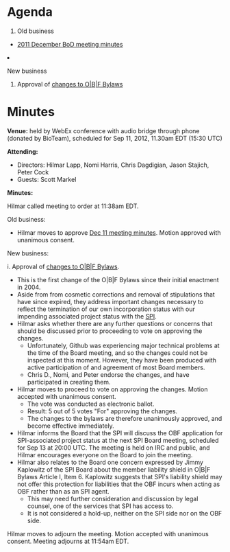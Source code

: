 = Agenda =

<ol>
<li> Old business </li>
 <ul><li> [[Minutes:2011_Dec_ConfCall| 2011 December BoD meeting minutes]]</li> </ul>  
<li>New business</li>
<ol style="list-style-type:lower-roman">
 <li>Approval of [https://github.com/OBF/obf-docs/pull/8 changes to O|B|F Bylaws]</li>
</ol>
</ol>

= Minutes =

'''Venue:''' held by WebEx conference with audio bridge through phone (donated by BioTeam), scheduled for Sep 11, 2012, 11.30am EDT (15:30 UTC) 

'''Attending:'''
* Directors: Hilmar Lapp, Nomi Harris, Chris Dagdigian, Jason Stajich, Peter Cock
* Guests: Scott Markel

'''Minutes:'''

Hilmar called meeting to order at 11:38am EDT.

Old business:
* Hilmar moves to approve [[Minutes:2011_Dec_ConfCall| Dec 11 meeting minutes]]. Motion approved with unanimous consent.

New business:

i. Approval of [https://github.com/OBF/obf-docs/pull/8 changes to O|B|F Bylaws]. 
* This is the first change of the O|B|F Bylaws since their initial enactment in 2004. 
* Aside from from cosmetic corrections and removal of stipulations that have since expired, they address important changes necessary to reflect the termination of our own incorporation status with our impending associated project status with the [http://www.spi-inc.org SPI].
* Hilmar asks whether there are any further questions or concerns that should be discussed prior to proceeding to vote on approving the changes.
** Unfortunately, Github was experiencing major technical problems at the time of the Board meeting, and so the changes could not be inspected at this moment. However, they have been produced with active participation of and agreement of most Board members.
**  Chris D., Nomi, and Peter endorse the changes, and have participated in creating them.
* Hilmar moves to proceed to vote on approving the changes. Motion accepted with unanimous consent.
** The vote was conducted as electronic ballot.
** Result: 5 out of 5 votes "For" approving the changes.
** The changes to the bylaws are therefore unanimously approved, and become effective immediately.
* Hilmar informs the Board that the SPI will discuss the OBF application for SPI-associated project status at the next SPI Board meeting, scheduled for Sep 13 at 20:00 UTC. The meeting is held on IRC and public, and Hilmar encourages everyone on the Board to join the meeting.
* Hilmar also relates to the Board one concern expressed by Jimmy Kaplowitz of the SPI Board about the member liability shield in O|B|F Bylaws Article I, Item 6. Kaplowitz suggests that SPI's liability shield may not offer this protection for liabilities that the OBF incurs when acting as OBF rather than as an SPI agent.
** This may need further consideration and discussion by legal counsel, one of the services that SPI has access to.
** It is not considered a hold-up, neither on the SPI side nor on the OBF side.

Hilmar moves to adjourn the meeting. Motion accepted with unanimous consent. Meeting adjourns at 11:54am EDT.